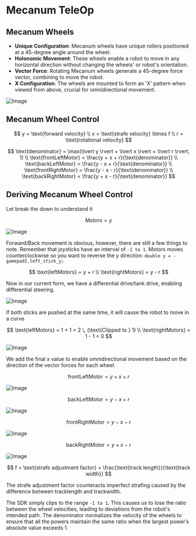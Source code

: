 # Mecanum TeleOp

## Mecanum Wheels

- **Unique Configuration**: Mecanum wheels have unique rollers positioned at a 45-degree angle around the wheel.
- **Holonomic Movement**: These wheels enable a robot to move in any horizontal direction without changing the wheels' or robot's orientation.
- **Vector Force**: Rotating Mecanum wheels generate a 45-degree force vector, combining to move the robot.
- **X Configuration**: The wheels are mounted to form an 'X' pattern when viewed from above, crucial for omnidirectional movement.

![Image](/assets/mecanumDirections.png)

## Mecanum Wheel Control

<div style={{ textAlign: "left" }}>
  
$$
y = \text{forward velocity} \\
x = \text{strafe velocity} \times f \\
r = \text{rotational velocity}
$$

$$
\text{denominator} = \max(\lvert y \rvert + \lvert x \rvert + \lvert r \rvert, 1) \\
\text{frontLeftMotor} = \frac{y + x + r}{\text{denominator}} \\
\text{backLeftMotor} = \frac{y - x + r}{\text{denominator}} \\
\text{frontRightMotor} = \frac{y - x - r}{\text{denominator}} \\
\text{backRightMotor} = \frac{y + x - r}{\text{denominator}}
$$

</div>

## Deriving Mecanum Wheel Control

Let break the down to understand it

<div style={{ textAlign: "left" }}>

$$ Motors = y $$

</div>

![Image](/assets/forward_backward.png)

Forward/Back movement is obvious, however, there are still a few things to note. Remember that joysticks have an interval of `-1 to 1`. Motors moves counterclockwise so you want to reverse the y direction: `double y = -gamepad1.left_stick_y;`

<div style={{ textAlign: "left" }}>

$$
\text{leftMotors} = y + r \\
\text{rightMotors} = y - r
$$

</div>

Now in our current form, we have a differential drive/tank drive, enabling differential steering.

![Image](/assets/rotation.png)

If both sticks are pushed at the same time, it will cause the robot to move in a curve

<div style={{ textAlign: "left" }}>

$$
\text{leftMotors} = 1 + 1 = 2 \, (\text{Clipped to } 1) \\
\text{rightMotors} = 1 - 1 = 0
$$

</div>

![Image](/assets/curve.png)

We add the final x value to enable omnidirectional movement based on the direction of the vector forces for each wheel.

<div style={{ textAlign: "left" }}>

$$ \text{frontLeftMotor} = y + x + r $$

</div>

![Image](/assets/FL.png)

<div style={{ textAlign: "left" }}>

$$ \text{backLeftMotor} = y - x + r $$

</div>

![Image](/assets/BL.png)

<div style={{ textAlign: "left" }}>

$$ \text{frontRightMotor} = y - x - r $$

</div>

![Image](/assets/FR.png)

<div style={{ textAlign: "left" }}>

$$ \text{backRightMotor} = y + x - r $$

</div>

![Image](/assets/BR.png)

<div style={{ textAlign: "left" }}>

$$
f = \text{strafe adjustment factor} = \frac{\text{track length}}{\text{track width}}
$$

</div>

The strafe adjustment factor counteracts imperfect strafing caused by the difference between tracklength and trackwidth.

The SDK simply clips to the range `-1 to 1`. This causes us to lose the ratio between the wheel velocities, leading to deviations from the robot's intended path. The denominator normalizes the velocity of the wheels to ensure that all the powers maintain the same ratio when the largest power’s absolute value exceeds 1.
